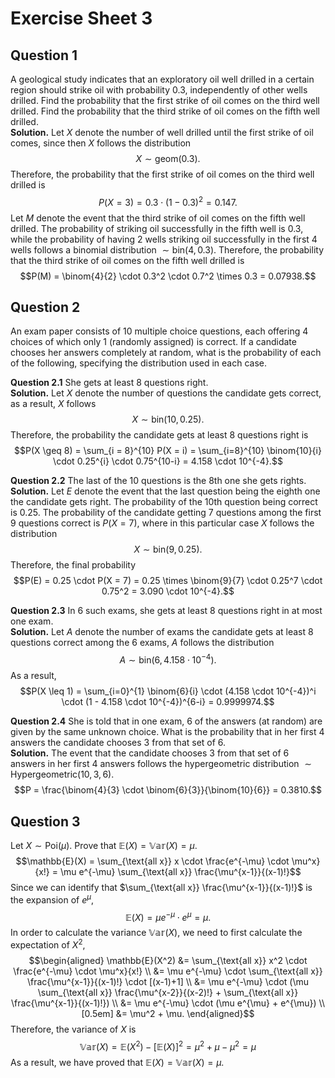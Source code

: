 # Exercise Sheet 3

## Question 1
A geological study indicates that an exploratory oil well drilled in a certain region should strike oil with probability $0.3$, independently of other wells drilled. Find the probability that the first strike of oil comes on the third well drilled. Find the probability that the third strike of oil comes on the fifth well drilled.\
**Solution.** Let $X$ denote the number of well drilled until the first strike of oil comes, since then $X$ follows the distribution $$X \sim \text{geom}(0.3).$$ Therefore, the probability that the first strike of oil comes on the third well drilled is $$P(X = 3) = 0.3 \cdot (1-0.3)^2 = 0.147.$$
Let $M$ denote the event that the third strike of oil comes on the fifth well drilled. The probability of striking oil successfully in the fifth well is $0.3$, while the probability of having $2$ wells striking oil successfully in the first $4$ wells follows a binomial distribution $\sim \text{bin}(4,0.3)$. Therefore, the probability that the third strike of oil comes on the fifth well drilled is
$$P(M) = \binom{4}{2} \cdot 0.3^2 \cdot 0.7^2 \times 0.3 = 0.07938.$$

## Question 2
An exam paper consists of $10$ multiple choice questions, each offering $4$ choices of which only $1$ (randomly assigned) is correct. If a candidate chooses her answers completely at random, what is the probability of each of the following, specifying the distribution used in each case.

**Question 2.1** She gets at least $8$ questions right.\
**Solution.** Let $X$ denote the number of questions the candidate gets correct, as a result, $X$ follows
$$X \sim \text{bin}(10,0.25).$$
Therefore, the probability the candidate gets at least $8$ questions right is
$$P(X \geq 8) = \sum_{i = 8}^{10} P(X = i) = \sum_{i=8}^{10} \binom{10}{i} \cdot 0.25^{i} \cdot 0.75^{10-i} = 4.158 \cdot 10^{-4}.$$
    
**Question 2.2** The last of the $10$ questions is the $8$th one she gets rights.\
**Solution.** Let $E$ denote the event that the last question being the eighth one the candidate gets right.
The probability of the $10$th question being correct is $0.25$. The probability of the candidate getting $7$ questions among the first $9$ questions correct is $P(X = 7)$, where in this particular case $X$ follows the distribution $$X \sim \text{bin}(9, 0.25).$$
Therefore, the final probability 
$$P(E) = 0.25 \cdot P(X = 7) = 0.25 \times \binom{9}{7} \cdot 0.25^7 \cdot 0.75^2 = 3.090 \cdot 10^{-4}.$$
    
**Question 2.3** In $6$ such exams, she gets at least $8$ questions right in at most one exam.\
**Solution.** Let $A$ denote the number of exams the candidate gets at least $8$ questions correct among the $6$ exams, $A$ follows the distribution $$A \sim \text{bin}(6, 4.158 \cdot 10^{-4}).$$ As a result, $$P(X \leq 1) = \sum_{i=0}^{1} \binom{6}{i} \cdot (4.158 \cdot 10^{-4})^i \cdot (1 - 4.158 \cdot 10^{-4})^{6-i} = 0.9999974.$$
    
**Question 2.4** She is told that in one exam, $6$ of the answers (at random) are given by the same unknown choice. What is the probability that in her first $4$ answers the candidate chooses $3$ from that set of $6$.\
**Solution.** The event that the candidate chooses 3 from that set of $6$ answers in her first 4 answers follows the hypergeometric distribution $\sim \text{Hypergeometric}(10, 3, 6).$
$$P = \frac{\binom{4}{3} \cdot \binom{6}{3}}{\binom{10}{6}} = 0.3810.$$
    
## Question 3
Let $X \sim \text{Poi}(\mu)$. Prove that $\mathbb{E}(X) = \mathbb{Var}(X) = \mu$.\
$$\mathbb{E}(X) = \sum_{\text{all x}} x \cdot \frac{e^{-\mu} \cdot \mu^x}{x!} = \mu e^{-\mu} \sum_{\text{all x}} \frac{\mu^{x-1}}{(x-1)!}$$ Since we can identify that $\sum_{\text{all x}} \frac{\mu^{x-1}}{(x-1)!}$ is the expansion of $e^{\mu}$,
$$\mathbb{E}(X) = \mu e^{-\mu} \cdot e^{\mu} = \mu.$$
In order to calculate the variance $\mathbb{Var}(X)$, we need to first calculate the expectation of $X^2$, 
$$\begin{aligned}
\mathbb{E}(X^2) &= \sum_{\text{all x}} x^2 \cdot \frac{e^{-\mu} \cdot \mu^x}{x!} \\
&= \mu e^{-\mu}  \cdot \sum_{\text{all x}} \frac{\mu^{x-1}}{(x-1)!} \cdot [(x-1)+1] \\
&= \mu e^{-\mu} \cdot (\mu \sum_{\text{all x}} \frac{\mu^{x-2}}{(x-2)!} + \sum_{\text{all x}} \frac{\mu^{x-1}}{(x-1)!}) \\
&= \mu e^{-\mu} \cdot (\mu e^{\mu} + e^{\mu}) \\[0.5em]
&= \mu^2 + \mu.
\end{aligned}$$
Therefore, the variance of $X$ is 
$$\mathbb{Var}(X) = \mathbb{E}(X^2) - [\mathbb{E}(X)]^2 = \mu^2 + \mu - \mu^2 = \mu$$
As a result, we have proved that $\mathbb{E}(X) = \mathbb{Var}(X) = \mu$.


    